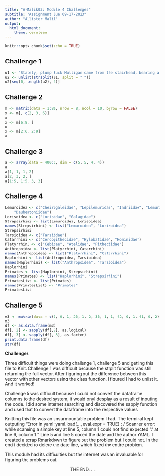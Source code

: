 ```yaml
---
title: "A-Malik03: Module 4 Challenges"
subtitle: "Assignment Due 09-17-2023"
author: "Allister Malik"
output: 
  html_document:
    theme: cerulean
---
```


```r
knitr::opts_chunk$set(echo = TRUE)
```


## Challenge 1
```r
u1 <- "Stately, plump Buck Mulligan came from the stairhead, bearing a bowl of lather on which a mirror and a razor lay crossed."
u2 <- unlist(strsplit(u1, split = " "))
u2[seq(0, length(u2), 3)]
```

## Challenge 2
```r
m <- matrix(data = 1:80, nrow = 8, ncol = 10, byrow = FALSE)
x <- m[, c(2, 3, 6)]
x
x <- m[6:8, ]
x
x <- m[2:6, 2:9]
x
```


## Challenge 3
```r
a <- array(data = 400:1, dim = c(5, 5, 4, 4))
a
a[1, 1, 1, 2]
a[2, 3, 2, ]
a[1:5, 1:5, 3, 3]
```


## Challenge 4
```r
Lemuroidea <- c("Cheirogaleidae", "Lepilemuridae", "Indriidae", "Lemuridae",
    "Daubentoniidae")
Lorisoidea <- c("Lorisidae", "Galagidae")
Strepsirhini <- list(Lemuroidea, Lorisoidea)
names(Strepsirhini) <- list("Lemuroidea", "Lorisoidea")
Strepsirhini
Tarsioidea <- c("Tarsiidae")
Catarrhini <- c("Cercopithecidae", "Hylobatidae", "Hominidae")
Platyrrhini <- c("Cebidae", "Atelidae", "Pitheciidae")
Anthropoidea <- list(Platyrrhini, Catarrhini)
names(Anthropoidea) <- list("Platyrrhini", "Catarrhini")
Haplorhini <- list(Anthropoidea, Tarsioidea)
names(Haplorhini) <- list("Anthropoidea", "Tarsioidea")
Haplorhini
Primates <- list(Haplorhini, Strepsirhini)
names(Primates) <- list("Haplorhini", "Strepsirhini")
PrimatesList <- list(Primates)
names(PrimatesList) <- "Primates"
PrimatesList
```


## Challenge 5
```r
m3 <- matrix(data = c(3, 0, 1, 23, 1, 2, 33, 1, 1, 42, 0, 1, 41, 0, 2), nrow = 5, ncol = 3, byrow = TRUE)
m3
df <- as.data.frame(m3)
df[, 2] <- sapply(df[,2], as.logical)
df[, 3] <- sapply(df[, 3], as.factor)
print.data.frame(df)
str(df)
```




**Challenges**  

Three difficult things were doing challenge 1, challenge 5 and getting this file to Knit. Challenge 1 was difficult because the strplit function was still returning the full vector. After figuring out the difference between this vector with other vectors using the class function, I figured I had to unlist it. And it worked! 

Challenge 5 was difficult because I could not convert the dataframe columns to the desired system, it would onyl desplay as a result of inputing the code. I did some internet searching and discovered the sapply function and used that to convert the dataframe into the respective values.

Knitting this file was an unsurmountable problem I had. The terminal kept outputing "Error in yaml::yaml.load(..., eval.expr = TRUE) : /     Scanner error: while scanning a simple key at line 5, column 1 could not find expected ':' at line 6, column 1." Line 5 and line 5 coded the date and the author YAML. I created a scrap Rmarkdown to figure out the problem but I could not. In the end I decided to delete the date line, which fixed the entire problem.

This module had its difficulties but the internet was an invaluable for figuring the problems out.

<center>THE END. . .<center>


